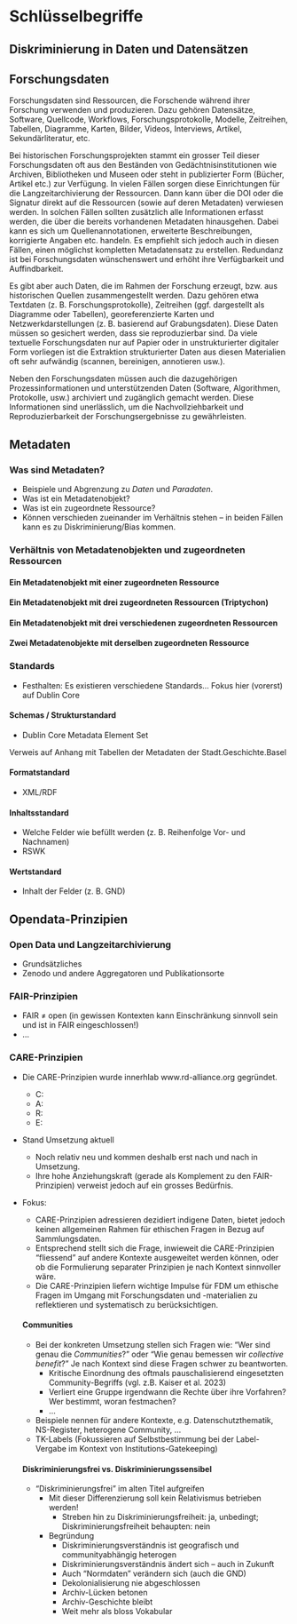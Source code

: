 # Schlüsselbegriffe

## Diskriminierung in Daten und Datensätzen

## Forschungsdaten

Forschungsdaten sind Ressourcen, die Forschende während ihrer Forschung verwenden und produzieren. Dazu gehören Datensätze, Software, Quellcode, Workflows, Forschungsprotokolle, Modelle, Zeitreihen, Tabellen, Diagramme, Karten, Bilder, Videos, Interviews, Artikel, Sekundärliteratur, etc.

Bei historischen Forschungsprojekten stammt ein grosser Teil dieser Forschungsdaten oft aus den Beständen von Gedächtnisinstitutionen wie Archiven, Bibliotheken und Museen oder steht in publizierter Form (Bücher, Artikel etc.) zur Verfügung. In vielen Fällen sorgen diese Einrichtungen für die Langzeitarchivierung der Ressourcen. Dann kann über die DOI oder die Signatur direkt auf die Ressourcen (sowie auf deren Metadaten) verwiesen werden. In solchen Fällen sollten zusätzlich alle Informationen erfasst werden, die über die bereits vorhandenen Metadaten hinausgehen. Dabei kann es sich um Quellenannotationen, erweiterte Beschreibungen, korrigierte Angaben etc. handeln. Es empfiehlt sich jedoch auch in diesen Fällen, einen möglichst kompletten Metadatensatz zu erstellen. Redundanz ist bei Forschungsdaten wünschenswert und erhöht ihre Verfügbarkeit und Auffindbarkeit.

Es gibt aber auch Daten, die im Rahmen der Forschung erzeugt, bzw. aus historischen Quellen zusammengestellt werden. Dazu gehören etwa Textdaten (z. B. Forschungsprotokolle), Zeitreihen (ggf. dargestellt als Diagramme oder Tabellen), georeferenzierte Karten und Netzwerkdarstellungen (z. B. basierend auf Grabungsdaten). Diese Daten müssen so gesichert werden, dass sie reproduzierbar sind. Da viele textuelle Forschungsdaten nur auf Papier oder in unstrukturierter digitaler Form vorliegen ist die Extraktion strukturierter Daten aus diesen Materialien oft sehr aufwändig (scannen, bereinigen, annotieren usw.).

Neben den Forschungsdaten müssen auch die dazugehörigen Prozessinformationen und unterstützenden Daten (Software, Algorithmen, Protokolle, usw.) archiviert und zugänglich gemacht werden. Diese Informationen sind unerlässlich, um die Nachvollziehbarkeit und Reproduzierbarkeit der Forschungsergebnisse zu gewährleisten.

## Metadaten

### Was sind Metadaten?

- Beispiele und Abgrenzung zu _Daten_ und _Paradaten_.
- Was ist ein Metadatenobjekt?
- Was ist ein zugeordnete Ressource?
- Können verschieden zueinander im Verhältnis stehen -- in beiden Fällen kann es zu Diskriminierung/Bias kommen.

### Verhältnis von Metadatenobjekten und zugeordneten Ressourcen

#### Ein Metadatenobjekt mit einer zugeordneten Ressource

#### Ein Metadatenobjekt mit drei zugeordneten Ressourcen (Triptychon)

#### Ein Metadatenobjekt mit drei verschiedenen zugeordneten Ressourcen

#### Zwei Metadatenobjekte mit derselben zugeordneten Ressource

### Standards

- Festhalten: Es existieren verschiedene Standards... Fokus hier (vorerst) auf Dublin Core

#### Schemas / Strukturstandard

- Dublin Core Metadata Element Set

::: {.callout-tip title="Tipp der Stadt.Geschichte.Basel"}
Verweis auf Anhang mit Tabellen der Metadaten der Stadt.Geschichte.Basel
:::

#### Formatstandard

- XML/RDF

#### Inhaltsstandard

- Welche Felder wie befüllt werden (z. B. Reihenfolge Vor- und Nachnamen)
- RSWK

#### Wertstandard

- Inhalt der Felder (z. B. GND)

## Opendata-Prinzipien

### Open Data und Langzeitarchivierung

- Grundsätzliches
- Zenodo und andere Aggregatoren und Publikationsorte

### FAIR-Prinzipien

- FAIR ≠ open (in gewissen Kontexten kann Einschränkung sinnvoll sein und ist in FAIR eingeschlossen!)
- ...

### CARE-Prinzipien

- Die CARE-Prinzipien wurde innerhlab www.rd-alliance.org gegründet.
  - C:
  - A:
  - R:
  - E:
- Stand Umsetzung aktuell
  - Noch relativ neu und kommen deshalb erst nach und nach in Umsetzung.
  - Ihre hohe Anziehungskraft (gerade als Komplement zu den FAIR-Prinzipien) verweist jedoch auf ein grosses Bedürfnis.
- Fokus:

  - CARE-Prinzipien adressieren dezidiert indigene Daten, bietet jedoch keinen allgemeinen Rahmen für ethischen Fragen in Bezug auf Sammlungsdaten.
  - Entsprechend stellt sich die Frage, inwieweit die CARE-Prinzipien "fliessend" auf andere Kontexte ausgeweitet werden können, oder ob die Formulierung separater Prinzipien je nach Kontext sinnvoller wäre.
  - Die CARE-Prinzipien liefern wichtige Impulse für FDM um ethische Fragen im Umgang mit Forschungsdaten und -materialien zu reflektieren und systematisch zu berücksichtigen.

  #### Communities

  - Bei der konkreten Umsetzung stellen sich Fragen wie: "Wer sind genau die _Communities_?" oder "Wie genau bemessen wir _collective benefit_?" Je nach Kontext sind diese Fragen schwer zu beantworten.
    - Kritische Einordnung des oftmals pauschalisierend eingesetzten Community-Begriffs (vgl. z.B. Kaiser et al. 2023)
    - Verliert eine Gruppe irgendwann die Rechte über ihre Vorfahren? Wer bestimmt, woran festmachen?
    - ...
  - Beispiele nennen für andere Kontexte, e.g. Datenschutzthematik, NS-Register, heterogene Community, ...
  - TK-Labels (Fokussieren auf Selbstbestimmung bei der Label-Vergabe im Kontext von Institutions-Gatekeeping)

  #### Diskriminierungsfrei vs. Diskriminierungssensibel

  - "Diskriminierungsfrei" im alten Titel aufgreifen
    - Mit dieser Differenzierung soll kein Relativismus betrieben werden!
      - Streben hin zu Diskriminierungsfreiheit: ja, unbedingt; Diskriminierungsfreiheit behaupten: nein
    - Begründung
      - Diskriminierungsverständnis ist geografisch und communityabhängig heterogen
      - Diskriminierungsverständnis ändert sich -- auch in Zukunft
      - Auch "Normdaten" verändern sich (auch die GND)
      - Dekolonialisierung nie abgeschlossen
      - Archiv-Lücken betonen
      - Archiv-Geschichte bleibt
      - Weit mehr als bloss Vokabular
